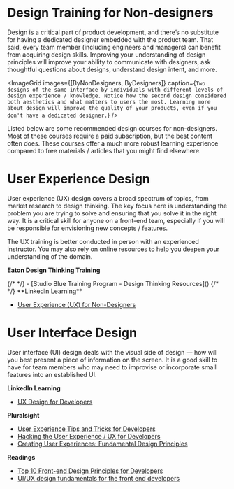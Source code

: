 
# Design Training for Non-designers

Design is a critical part of product development, and there’s no substitute for having a dedicated designer embedded with the product team. That said, every team member (including engineers and managers) can benefit from acquiring design skills. Improving your understanding of design principles will improve your ability to communicate with designers, ask thoughtful questions about designs, understand design intent, and more.

<ImageGrid
    images={[ByNonDesigners, ByDesigners]}
    caption={`Two designs of the same interface by individuals with different levels of design experience / knowledge. Notice how the second design considered both aesthetics and what matters to users the most. Learning more about design will improve the quality of your products, even if you don't have a dedicated designer.`}
/>

Listed below are some recommended design courses for non-designers. Most of these courses require a paid subscription, but the best content often does. These courses offer a much more robust learning experience compared to free materials / articles that you might find elsewhere.

# User Experience Design

User experience (UX) design covers a broad spectrum of topics, from market research to design thinking. The key focus here is understanding the problem you are trying to solve and ensuring that you solve it in the right way. It is a critical skill for anyone on a front-end team, especially if you will be responsible for envisioning new concepts / features.

The UX training is better conducted in person with an experienced instructor. You may also rely on online resources to help you deepen your understanding of the domain.

<p style={{ display: 'flex', alignItems: 'center', gap: 8 }}>
    <strong>Eaton Design Thinking Training</strong>
    <LockedBehindEatonFirewall />
</p>
{/* <!-- markdown-link-check-disable --> */}
-   [Studio Blue Training Program - Design Thinking Resources](<https://eaton.sharepoint.com/sites/ERG_DesignThinkingPractice/SitePages/Training(1).aspx>)
{/* <!-- markdown-link-check-enable --> */}
**LinkedIn Learning**

-   [User Experience (UX) for Non-Designers](https://www.linkedin.com/learning/user-experience-ux-for-non-designers)

# User Interface Design

User interface (UI) design deals with the visual side of design — how will you best present a piece of information on the screen. It is a good skill to have for team members who may need to improvise or incorporate small features into an established UI.

**LinkedIn Learning**

-   [UX Design for Developers](https://www.linkedin.com/learning/ux-design-for-developers)

**Pluralsight**

-   [User Experience Tips and Tricks for Developers](https://www.pluralsight.com/courses/ux-tips-tricks-developers)
-   [Hacking the User Experience / UX for Developers](https://www.pluralsight.com/courses/hacking-user-experience)
-   [Creating User Experiences: Fundamental Design Principles](https://www.pluralsight.com/courses/cux-designprinciples)

**Readings**

-   [Top 10 Front-end Design Principles for Developers](https://www.toptal.com/front-end/front-end-design-principles)
-   [UI/UX design fundamentals for the front end developers](https://medium.com/@hayavuk/ui-ux-design-fundamentals-for-the-front-end-developers-688ba43eaed4)
